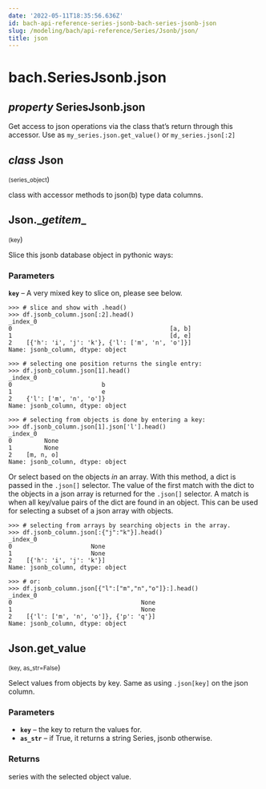 ```yaml
---
date: '2022-05-11T18:35:56.636Z'
id: bach-api-reference-series-jsonb-bach-series-jsonb-json
slug: /modeling/bach/api-reference/Series/Jsonb/json/
title: json
---
```


# bach.SeriesJsonb.json

<div className="property">

## <span className="type-annotation"><em>property </em></span> <span className="additional-name">SeriesJsonb.</span><span className="name">json</span>




<div className="content">

Get access to json operations via the class that’s return through this accessor.
Use as `my_series.json.get_value()` or `my_series.json[:2]`

<div className="class">

## <span className="type-annotation"><em>class</em></span> <span className="name">Json</span>

<small className="parameter-list">(<span className="parameter" id="series_object">series_object</span></small>)


<div className="content">

class with accessor methods to json(b) type data columns.

<div className="method">

## <span className="additional-name">Json.</span><span className="name">\__getitem__</span>

<small className="parameter-list">(<span className="parameter" id="key">key</span></small>)


<div className="content">

Slice this jsonb database object in pythonic ways:


### Parameters

**`key`** – A very mixed key to slice on, please see below.


```pycon3
>>> # slice and show with .head()
>>> df.jsonb_column.json[:2].head()
_index_0
0                                            [a, b]
1                                            [d, e]
2    [{'h': 'i', 'j': 'k'}, {'l': ['m', 'n', 'o']}]
Name: jsonb_column, dtype: object
```

```pycon3
>>> # selecting one position returns the single entry:
>>> df.jsonb_column.json[1].head()
_index_0
0                         b
1                         e
2    {'l': ['m', 'n', 'o']}
Name: jsonb_column, dtype: object
```

```pycon3
>>> # selecting from objects is done by entering a key:
>>> df.jsonb_column.json[1].json['l'].head()
_index_0
0         None
1         None
2    [m, n, o]
Name: jsonb_column, dtype: object
```

Or select based on the objects *in* an array.
With this method, a dict is passed in the `.json[]` selector. The value of the first match with
the dict to the objects in a json array is returned for the `.json[]` selector. A match is when
all key/value pairs of the dict are found in an object. This can be used for selecting a subset
of a json array with objects.

```pycon3
>>> # selecting from arrays by searching objects in the array.
>>> df.jsonb_column.json[:{"j":"k"}].head()
_index_0
0                      None
1                      None
2    [{'h': 'i', 'j': 'k'}]
Name: jsonb_column, dtype: object
```

```pycon3
>>> # or:
>>> df.jsonb_column.json[{"l":["m","n","o"]}:].head()
_index_0
0                                    None
1                                    None
2    [{'l': ['m', 'n', 'o']}, {'p': 'q'}]
Name: jsonb_column, dtype: object
```


</div>


</div>

<div className="method">

## <span className="additional-name">Json.</span><span className="name">get_value</span>

<small className="parameter-list">(<span className="parameter" id="key">key</span>, <span className="parameter" id="as_str">as_str=False</span></small>)


<div className="content">

Select values from objects by key. Same as using `.json[key]` on the json column.


### Parameters

* **`key`** – the key to return the values for.
* **`as_str`** – if True, it returns a string Series, jsonb otherwise.



### Returns

series with the selected object value.



</div>


</div>


</div>


</div>


</div>


</div>

